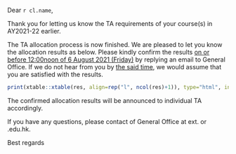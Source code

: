 Dear `r cl.name`,
 
Thank you for letting us know the TA requirements of your course(s) in AY2021-22 earlier.  
 
The TA allocation process is now finished. We are pleased to let you know the allocation results as below. Please kindly confirm the results <u>on or before 12:00noon of 6 August 2021 (Friday)</u> by replying an email to General Office. If we do not hear from you by <u>the said time</u>, we would assume that you are satisfied with the results.  


```r
print(xtable::xtable(res, align=rep("l", ncol(res)+1)), type="html", include.rownames=F, html.table.attributes ="border=1")
```


The confirmed allocation results will be announced to individual TA accordingly.

If you have any questions, please contact of General Office at ext. or .edu.hk.  


Best regards  

